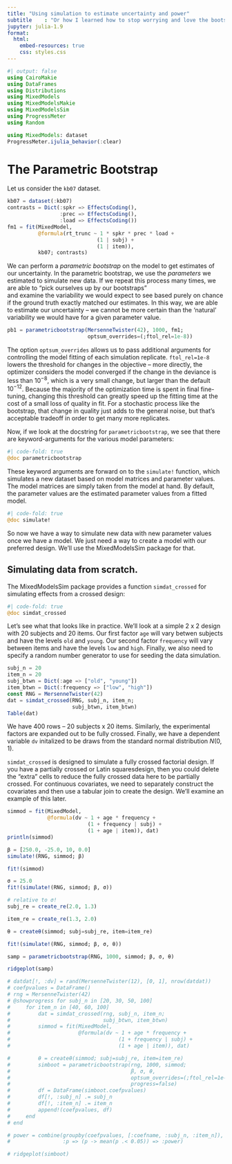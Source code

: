 ```yaml
---
title: "Using simulation to estimate uncertainty and power"
subtitle    : "Or how I learned how to stop worrying and love the bootstrap"
jupyter: julia-1.9
format:
  html:
    embed-resources: true
    css: styles.css
---
```


```julia
#| output: false
using CairoMakie
using DataFrames
using Distributions
using MixedModels
using MixedModelsMakie
using MixedModelsSim
using ProgressMeter
using Random

using MixedModels: dataset
ProgressMeter.ijulia_behavior(:clear)
```

# The Parametric Bootstrap

Let us consider the `kb07` dataset.

```julia
kb07 = dataset(:kb07)
contrasts = Dict(:spkr => EffectsCoding(),
                 :prec => EffectsCoding(),
                 :load => EffectsCoding())
fm1 = fit(MixedModel, 
          @formula(rt_trunc ~ 1 * spkr * prec * load + 
                             (1 | subj) + 
                             (1 | item)),
          kb07; contrasts)
```          

We can perform a *parametric bootstrap* on the model to get estimates of our uncertainty.
In the parametric bootstrap, we use the *parameters* we estimated to simulate new data. 
If we repeat this process many times, we are able to "pick ourselves up by our bootstraps"  
and examine the variability we would expect to see based purely on chance if the ground truth 
exactly matched our estimates.
In this way, we are able to estimate our uncertainty -- we cannot be more certain than the 'natural'
variability we would have for a given parameter value.

```julia
pb1 = parametricbootstrap(MersenneTwister(42), 1000, fm1; 
                          optsum_overrides=(;ftol_rel=1e-8))
```


:::{.callout-tip collapse=true, title="`optsum_overrides`"}
The option `optsum_overrides` allows us to pass additional arguments for controlling the model fitting of each simulation replicate.
`ftol_rel=1e-8` lowers the threshold for changes in the objective -- more directly, the optimizer considers the model converged if the change in the deviance is less than $10^{-8}$, which is a very small change, but larger than the default $10^{-12}$. Because the majority of the optimization time is spent in final fine-tuning, changing this threshold can greatly speed up the fitting time at the cost of a small loss of quality in fit. For a stochastic process like the bootstrap, that change in quality just adds to the general noise, but that's acceptable tradeoff in order to get many more replicates. 
:::

Now, if we look at the docstring for `parametricbootstrap`, we see that there are keyword-arguments for the various model parameters:

:::{.border id="docstring"}
```julia
#| code-fold: true
@doc parametricbootstrap
```
:::

These keyword arguments are forward on to the `simulate!` function, which simulates a new dataset based on model matrices and parameter values. 
The model matrices are simply taken from the model at hand. 
By default, the parameter values are the estimated parameter values from a fitted model. 

:::{.border id="docstring"}
```julia
#| code-fold: true
@doc simulate!
```
:::

So now we have a way to simulate new data with new parameter values once we have a model. 
We just need a way to create a model with our preferred design.
We'll use the MixedModelsSim package for that.

## Simulating data from scratch.

The MixedModelsSim package provides a function `simdat_crossed` for simulating effects from a crossed design:

:::{.border id="docstring"}
```julia
#| code-fold: true
@doc simdat_crossed
```
:::

Let's see what that looks like in practice. 
We'll look at a simple 2 x 2 design with 20 subjects and 20 items.
Our first factor `age` will vary betwen subjects and have the levels `old` and `young`.
Our second factor `frequency` will vary between items and have the levels `low` and `high`.
Finally, we also need to specify a random number generator to use for seeding the data simulation.

```julia
subj_n = 20
item_n = 20
subj_btwn = Dict(:age => ["old", "young"])
item_btwn = Dict(:frequency => ["low", "high"])
const RNG = MersenneTwister(42)
dat = simdat_crossed(RNG, subj_n, item_n; 
                     subj_btwn, item_btwn)               
Table(dat)
```

We have 400 rows -- 20 subjects x 20 items.
Similarly, the experimental factors are expanded out to be fully crossed. 
Finally, we have a dependent variable `dv` initalized to be draws from the standard normal distribution $N(0,1)$.

:::{.callout-note title="Latin squares, partial crossing, and continuous covariates"}
`simdat_crossed` is designed to simulate a fully crossed factorial design. 
If you have a partially crossed or Latin squaresdesign, then you could delete the "extra" cells to reduce the fully crossed data here to be partially crossed.
For continuous covariates, we need to separately construct the covariates and then use a tabular join to create the design. 
We'll examine an example of this later.
:::

```julia
simmod = fit(MixedModel, 
             @formula(dv ~ 1 + age * frequency + 
                          (1 + frequency | subj) + 
                          (1 + age | item)), dat)
println(simmod)
```


```julia
β = [250.0, -25.0, 10, 0.0]
simulate!(RNG, simmod; β)
```


```julia
fit!(simmod)
```

```julia
σ = 25.0
fit!(simulate!(RNG, simmod; β, σ))
```

```julia
# relative to σ!
subj_re = create_re(2.0, 1.3)
```

```julia
item_re = create_re(1.3, 2.0)
```

```julia
θ = createθ(simmod; subj=subj_re, item=item_re)
```

```julia
fit!(simulate!(RNG, simmod; β, σ, θ))
```

```julia
samp = parametricbootstrap(RNG, 1000, simmod; β, σ, θ)
```

```julia
ridgeplot(samp)
```

```julia
# datdat[!, :dv] = rand(MersenneTwister(12), [0, 1], nrow(datdat))
# coefpvalues = DataFrame()
# rng = MersenneTwister(42)
# @showprogress for subj_n in [20, 30, 50, 100]
#     for item_n in [40, 60, 100]
#         dat = simdat_crossed(rng, subj_n, item_n; 
#                              subj_btwn, item_btwn)
#         simmod = fit(MixedModel, 
#                      @formula(dv ~ 1 + age * frequency + 
#                                   (1 + frequency | subj) + 
#                                   (1 + age | item)), dat)

#         θ = createθ(simmod; subj=subj_re, item=item_re)
#         simboot = parametricbootstrap(rng, 1000, simmod; 
#                                       β, σ, θ, 
#                                       optsum_overrides=(;ftol_rel=1e-8),
#                                       progress=false)
#         df = DataFrame(simboot.coefpvalues)
#         df[!, :subj_n] .= subj_n
#         df[!, :item_n] .= item_n      
#         append!(coefpvalues, df)                                
#     end
# end
```

```julia
# power = combine(groupby(coefpvalues, [:coefname, :subj_n, :item_n]), 
#                 :p => (p -> mean(p .< 0.05)) => :power)
```

```julia
# ridgeplot(simboot)
```
